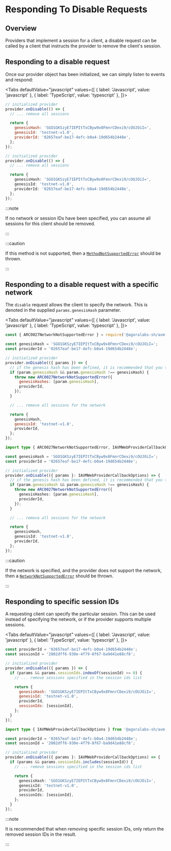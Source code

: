 
# Responding To Disable Requests

<TOCInline
  maxHeadingLevel={4}
  toc={toc}
/>

## Overview

Providers that implement a session for a client, a disable request can be called by a client that instructs the provider to remove the client's session.

## Responding to a disable request

Once our provider object has been initialized, we can simply listen to events and respond:

<Tabs
  defaultValue="javascript"
  values={[
    { label: 'Javascript', value: 'javascript' },
    { label: 'TypeScript', value: 'typescript' },
  ]}>
  <TabItem value="javascript">

  ```js
  // initialized provider
  provider.onDisable(() => {
    // ... remove all sessions

    return {
      genesisHash: 'SGO1GKSzyE7IEPItTxCByw9x8FmnrCDexi9/cOUJOiI=',
      genesisId: 'testnet-v1.0',
      providerId: '02657eaf-be17-4efc-b0a4-19d654b2448e',
    };
  });
  ```

  </TabItem>
  <TabItem value="typescript">

  ```typescript
  // initialized provider
  provider.onDisable(() => {
    // ... remove all sessions

    return {
      genesisHash: 'SGO1GKSzyE7IEPItTxCByw9x8FmnrCDexi9/cOUJOiI=',
      genesisId: 'testnet-v1.0',
      providerId: '02657eaf-be17-4efc-b0a4-19d654b2448e',
    };
  });
  ```

  </TabItem>
</Tabs>

:::note

If no network or session IDs have been specified, you can assume all sessions for this client should be removed.

:::

:::caution

If this method is not supported, then a [`MethodNotSupportedError`](../../api-reference/errors#methodnotsupportederror) should be thrown.

:::

## Responding to a disable request with a specific network

The `disable` request allows the client to specify the network. This is denoted in the supplied `params.genesisHash` parameter.

<Tabs
  defaultValue="javascript"
  values={[
    { label: 'Javascript', value: 'javascript' },
    { label: 'TypeScript', value: 'typescript' },
  ]}>
  <TabItem value="javascript">

  ```js
  const { ARC0027NetworkNotSupportedError } = require('@agoralabs-sh/avm-web-provider');

  const genesisHash = 'SGO1GKSzyE7IEPItTxCByw9x8FmnrCDexi9/cOUJOiI=';
  const providerId = '02657eaf-be17-4efc-b0a4-19d654b2448e';

  // initialized provider
  provider.onDisable(({ params }) => {
    // if the genesis hash has been defined, it is recommended that you throw and error
    if (param.genesisHash && param.genesisHash !== genesisHash) {
      throw new ARC0027NetworkNotSupportedError({
        genesisHashes: [param.genesisHash],
        providerId,
      });
    }

    // ... remove all sessions for the network

    return {
      genesisHash,
      genesisId: 'testnet-v1.0',
      providerId,
    };
  });
  ```

  </TabItem>
  <TabItem value="typescript">

  ```typescript
  import type { ARC0027NetworkNotSupportedError, IAVMWebProviderCallbackOptions } from '@agoralabs-sh/avm-web-provider';

  const genesisHash = 'SGO1GKSzyE7IEPItTxCByw9x8FmnrCDexi9/cOUJOiI=';
  const providerId = '02657eaf-be17-4efc-b0a4-19d654b2448e';

  // initialized provider
  provider.onDisable(({ params }: IAVMWebProviderCallbackOptions) => {
    // if the genesis hash has been defined, it is recommended that you throw and error
    if (param.genesisHash && param.genesisHash !== genesisHash) {
      throw new ARC0027NetworkNotSupportedError({
        genesisHashes: [param.genesisHash],
        providerId,
      });
    }

    // ... remove all sessions for the network

    return {
      genesisHash,
      genesisId: 'testnet-v1.0',
      providerId,
    };
  });
  ```

  </TabItem>
</Tabs>

:::caution

If the network is specified, and the provider does not support the network, then a [`NetworkNotSupportedError`](../../api-reference/errors#networknotsupportederror) should be thrown.

:::

## Responding to specific session IDs

A requesting client can specify the particular session. This can be used instead of specifying the network, or if the provider supports multiple sessions.

<Tabs
  defaultValue="javascript"
  values={[
    { label: 'Javascript', value: 'javascript' },
    { label: 'TypeScript', value: 'typescript' },
  ]}>
  <TabItem value="javascript">

  ```js
  const providerId = '02657eaf-be17-4efc-b0a4-19d654b2448e';
  const sessionId = '2802dff6-930e-4f79-8f67-ba9d41e88cf8';

  // initialized provider
  provider.onDisable(({ params }) => {
    if (params && params.sessionIds.indexOf(sessionId) >= 0) {
      // ... remove sessions specified in the session ids list

      return {
        genesisHash: 'SGO1GKSzyE7IEPItTxCByw9x8FmnrCDexi9/cOUJOiI=',
        genesisId: 'testnet-v1.0',
        providerId,
        sessionIds: [sessionId],
      };
    }
  });
  ```

  </TabItem>
  <TabItem value="typescript">

  ```typescript
  import type { IAVMWebProviderCallbackOptions } from '@agoralabs-sh/avm-web-provider';

  const providerId = '02657eaf-be17-4efc-b0a4-19d654b2448e';
  const sessionId = '2802dff6-930e-4f79-8f67-ba9d41e88cf8';

  // initialized provider
  provider.onDisable(({ params }: IAVMWebProviderCallbackOptions) => {
    if (params && params.sessionIds.includes(sessionId)) {
      // ... remove sessions specified in the session ids list

      return {
        genesisHash: 'SGO1GKSzyE7IEPItTxCByw9x8FmnrCDexi9/cOUJOiI=',
        genesisId: 'testnet-v1.0',
        providerId,
        sessionIds: [sessionId],
      };
    }
  });
  ```

  </TabItem>
</Tabs>

:::note

It is recommended that when removing specific session IDs, only return the removed session IDs in the result.

:::
